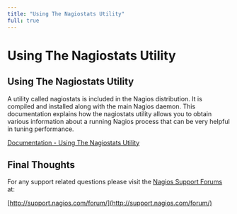 ---
title: "Using The Nagiostats Utility"
full: true
---

# Using The Nagiostats Utility

## Using The Nagiostats Utility

A utility called nagiostats is included in the Nagios distribution. It is compiled and installed along with the main Nagios daemon. This documentation explains how the nagiostats utility allows you to obtain various information about a running Nagios process that can be very helpful in tuning performance.

[Documentation - Using The Nagiostats Utility](https://assets.nagios.com/downloads/nagioscore/docs/nagioscore/4/en/nagiostats.html "Using The Nagiostats Utility")

## Final Thoughts

For any support related questions please visit the [Nagios Support Forums](http://support.nagios.com/forum/) at:

[http://support.nagios.com/forum/](http://support.nagios.com/forum/)